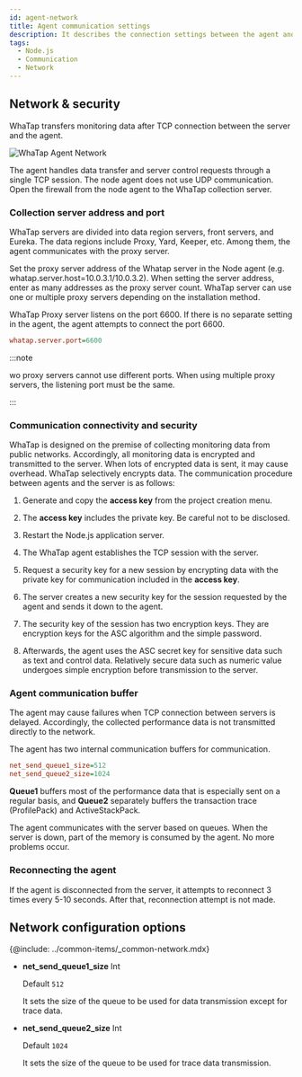 ```yaml
---
id: agent-network
title: Agent communication settings
description: It describes the connection settings between the agent and the server.
tags:
  - Node.js
  - Communication
  - Network
---
```


## Network & security

WhaTap transfers monitoring data after TCP connection between the server and the agent.

![WhaTap Agent Network](https://img.whatap.io/media/agent_node/agent_net.png)

The agent handles data transfer and server control requests through a single TCP session. The node agent does not use UDP communication. Open the firewall from the node agent to the WhaTap collection server.

### Collection server address and port

WhaTap servers are divided into data region servers, front servers, and Eureka. The data regions include Proxy, Yard, Keeper, etc. Among them, the agent communicates with the proxy server.

Set the proxy server address of the Whatap server in the Node agent (e.g. whatap.server.host=10.0.3.1/10.0.3.2). When setting the server address, enter as many addresses as the proxy server count. WhaTap server can use one or multiple proxy servers depending on the installation method.

WhaTap Proxy server listens on the port 6600. If there is no separate setting in the agent, the agent attempts to connect the port 6600.

```ini title='whatap.conf'
whatap.server.port=6600
```

:::note

wo proxy servers cannot use different ports. When using multiple proxy servers, the listening port must be the same.

:::

### Communication connectivity and security

WhaTap is designed on the premise of collecting monitoring data from public networks. Accordingly, all monitoring data is encrypted and transmitted to the server. When lots of encrypted data is sent, it may cause overhead. WhaTap selectively encrypts data. The communication procedure between agents and the server is as follows:

1. Generate and copy the **access key** from the project creation menu.

2. The **access key** includes the private key. Be careful not to be disclosed.

3. Restart the Node.js application server.

4. The WhaTap agent establishes the TCP session with the server.

5. Request a security key for a new session by encrypting data with the private key for communication included in the **access key**.

6. The server creates a new security key for the session requested by the agent and sends it down to the agent.

7. The security key of the session has two encryption keys. They are encryption keys for the ASC algorithm and the simple password.

8. Afterwards, the agent uses the ASC secret key for sensitive data such as text and control data. Relatively secure data such as numeric value undergoes simple encryption before transmission to the server.

### Agent communication buffer

The agent may cause failures when TCP connection between servers is delayed. Accordingly, the collected performance data is not transmitted directly to the network.

The agent has two internal communication buffers for communication.

```ini
net_send_queue1_size=512
net_send_queue2_size=1024
```

**Queue1** buffers most of the performance data that is especially sent on a regular basis, and **Queue2** separately buffers the transaction trace (ProfilePack) and ActiveStackPack.

The agent communicates with the server based on queues. When the server is down, part of the memory is consumed by the agent. No more problems occur.

### Reconnecting the agent

If the agent is disconnected from the server, it attempts to reconnect 3 times every 5-10 seconds. After that, reconnection attempt is not made.

## Network configuration options

{@include: ../common-items/_common-network.mdx}

- **net_send_queue1_size** <span class='type'>Int</span>

  Default `512`

  It sets the size of the queue to be used for data transmission except for trace data.

- **net_send_queue2_size** <span class='type'>Int</span>

  Default `1024`

  It sets the size of the queue to be used for trace data transmission.
